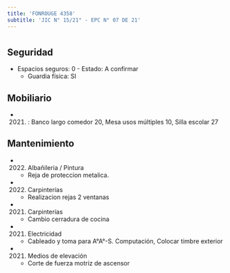 ```yaml
---
title: 'FONROUGE 4358'
subtitle: 'JIC N° 15/21° - EPC N° 07 DE 21'
---
```


#


## Seguridad

*  Espacios seguros: 0 - Estado: A confirmar 
    + Guardia física: SI





## Mobiliario

*  (2021) : Banco largo comedor 20, Mesa usos múltiples 10, Silla escolar 27 





## Mantenimiento

*  (2022) Albañileria / Pintura 
    + Reja de proteccion metalica.

*  (2022) Carpinterías 
    + Realizacion rejas 2 ventanas

*  (2021) Carpinterías 
    + Cambio cerradura de cocina

*  (2021) Electricidad 
    + Cableado y toma para A°A°-S. Computación, Colocar timbre exterior

*  (2021) Medios de elevación 
    + Corte de fuerza motriz de ascensor



